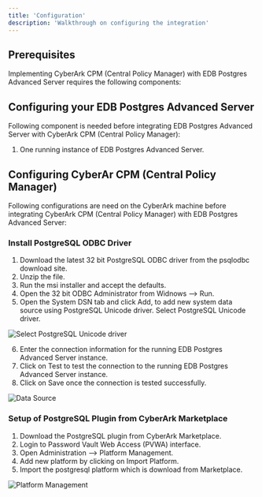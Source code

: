 ```yaml
---
title: 'Configuration'
description: 'Walkthrough on configuring the integration'
---
```


## Prerequisites

Implementing CyberArk CPM (Central Policy Manager) with EDB Postgres Advanced Server requires the following components:

## Configuring your EDB Postgres Advanced Server

Following component is needed before integrating EDB Postgres Advanced Server with CyberArk CPM (Central Policy Manager):

1. One running instance of EDB Postgres Advanced Server.

## Configuring CyberAr CPM (Central Policy Manager)

Following configurations are need on the CyberArk machine before integrating CyberArk CPM (Central Policy Manager) with EDB Postgres Advanced Server:

### Install PostgreSQL ODBC Driver

1. Download the latest 32 bit PostgreSQL ODBC driver from the psqlodbc download site.
2. Unzip the file.
3. Run the msi installer and accept the defaults.
4. Open the 32 bit ODBC Administrator from Widnows --> Run.
5. Open the System DSN tab and click Add, to add new system data source using PostgreSQL Unicode driver. Select PostgreSQL Unicode driver.

![Select PostgreSQL Unicode driver](Images/PgUnicodedriver.png)

6. Enter the connection information for the running EDB Postgres Advanced Server instance.
7. Click on Test to test the connection to the running EDB Postgres Advanced Server instance. 
8. Click on Save once the connection is tested successfully.

![Data Source](Images/savedatasource.png)

### Setup of PostgreSQL Plugin from CyberArk Marketplace
 
1. Download the PostgreSQL plugin from CyberArk Marketplace.
2. Login to Password Vault Web Access (PVWA) interface.
3. Open Administration --> Platform Management.
4. Add new platform by clicking on Import Platform.
5. Import the postgresql platform which is download from Marketplace.

![Platform Management](Images/pgplatform.png)
